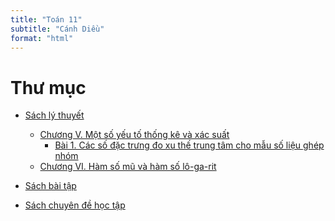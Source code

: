 ---
title: "Toán 11"
subtitle: "Cánh Diều"
format: "html"
---

# Thư mục
- [Sách lý thuyết](sach-ly-thuyet/index.qmd)
    - [Chương V. Một số yếu tố thống kê và xác suất](sach-ly-thuyet/chuong-5/index.qmd)
        - [Bài 1. Các số đặc trưng đo xu thế trung tâm cho mẫu số liệu ghép nhóm](sach-ly-thuyet/chuong-5/bai-1/bai-1-chuong-5-sach-ly-thuyet-canh-dieu-toan-11.qmd)
            
    - [Chương VI. Hàm số mũ và hàm số lô-ga-rit](sach-ly-thuyet/chuong-6/index.qmd)

- [Sách bài tập](sach-bai-tap/index.qmd)

- [Sách chuyên đề học tập](sach-chuyen-de-hoc-tap/index.qmd)